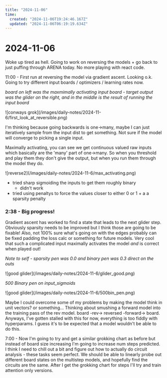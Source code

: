 ```yaml
---
title: "2024-11-06"
time:
  created: "2024-11-06T19:24:46.167Z"
  updated: "2024-11-06T06:19:19.634Z"
---
```


# 2024-11-06

<div className="mt-5 mb-5">
  <SummerDaysGraph day={"2024-11-06"}/>
</div>

Woke up tired as hell. Going to work on reversing the models + go back to just puffing through ARENA today. No more playing with react code. 

11:00 - First run at reversing the model via gradient ascent. Looking o.k.  Going to try different input boards / optimizers / learning rates now. 

*board on left was the maxmimally activating input board - target output was the glider on the right, and in the middle is the result of running the input board*
<div className="flex flex-row w-full h-40 mt-10 mb-32">
  ![conways grok](/images/daily-notes/2024-11-6/first_look_at_reversible.png)
</div>

I'm thinking because going backwards is one->many, maybe I can just iteratively sample from the input dist to get something. Not sure if the model will 
converge to picking a single input. 

Maximally activating, you can see we get continuous valued raw inputs which basically are the 'many' part of one->many. So when you threshold and play them they don't give the output, but when you run them through the model they do. 

<div className="flex flex-row w-full h-40 mt-10 mb-16">
  ![reverse2](/images/daily-notes/2024-11-6/max_activating.png)
</div>

* tried sharp sigmoiding the inputs to get them roughly binary
  * didn't work
* tried using penaltys to force the values closer to either 0 or 1 + a a sparsity penalty

### 2:38 - Big progress!
Gradient ascent has worked to find a state that leads to the next glider step. Obviously sparsity needs to be improved but I think those
are going to be fixable! Also, not 100% sure what's going on with the edges probably can be fixed padding the loss calc or something for future models. 
Very cool that such a complicated input maximally activates the model _and_ is correct when played out!

*Note to self - sparsity pen was 0.0 and binary pen was 0.3 direct on the outs* 

<div className="flex flex-row w-full h-40 mt-10 mb-10">
  ![good glider](/images/daily-notes/2024-11-6/glider_good.png)
</div>

*500 Binary pen on input_sigmoids*

<div className="flex flex-row w-full h-40 mt-10 mb-10">
  ![good glider](/images/daily-notes/2024-11-6/500bin_pen.png)
</div>

Maybe I could overcome some of my problems by making the model think in unit vectors? or something...
Thinking about smushing a forward model into the training pass of the rev model. board -rev-> reversed -forward-> board. 
Anyways, I've gotten stalled with this for now, everything is too fiddly with hyperparams. I guess it's to be expected that a model wouldn't be able 
to do this. 

7:00 - Now I'm going to try and get a similar grokking chart as before but instead of board size increasing I'm going to increase num steps predicted. 
I think I need to chill out a bit and figure out how to actually do circuit analysis - these tasks seem perfect. We should be able to linearly probe out different 
board states on the multistep models, and hopefully find the circuits are the same. After I get the grokking chart for steps I'll try and train attention only versions. 



